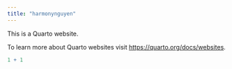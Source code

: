 ```yaml
---
title: "harmonynguyen"
---
```


This is a Quarto website.

To learn more about Quarto websites visit <https://quarto.org/docs/websites>.

```r
1 + 1
```
